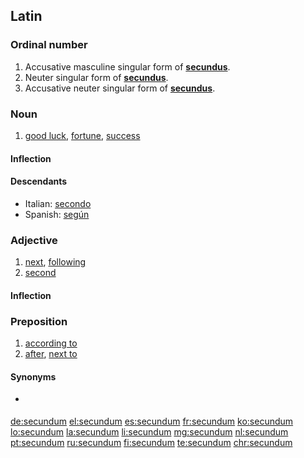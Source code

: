 ==Latin==

===Ordinal number===
{{head|la|numeral form}}

# Accusative masculine singular form of '''[[secundus]]'''.
# Neuter singular form of '''[[secundus]]'''.
# Accusative neuter singular form of '''[[secundus]]'''.

===Noun===
{{la-noun|secundum|secundi|secundī|n|second}}

# [[good luck]], [[fortune]], [[success]]

====Inflection====
{{la-decl-2nd-N|secund}}

====Descendants====
* Italian: [[secondo]]
* Spanish: [[según]]

===Adjective===
{{la-adj-1&2|secundus|secunda|secunda|secundum|secundum}}

# [[next]], [[following]]
# [[second]]

====Inflection====
{{la-decl-1&2|secund}}

===Preposition===
{{head|la|preposition|governs the accusative}}

# [[according to]]
# [[after]], [[next to]]

====Synonyms====
* {{sense|according to, in accordance with}} {{l|la|ūsque ad}} {{qual|Mediaeval}}

[[de:secundum]]
[[el:secundum]]
[[es:secundum]]
[[fr:secundum]]
[[ko:secundum]]
[[lo:secundum]]
[[la:secundum]]
[[li:secundum]]
[[mg:secundum]]
[[nl:secundum]]
[[pt:secundum]]
[[ru:secundum]]
[[fi:secundum]]
[[te:secundum]]
[[chr:secundum]]